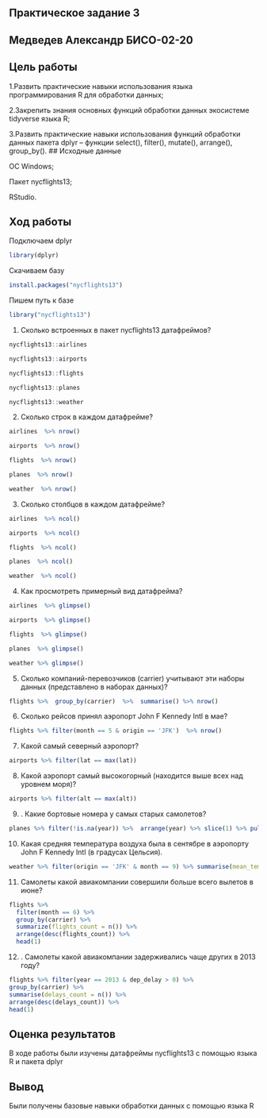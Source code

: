## Практическое задание 3

## Медведев Александр БИСО-02-20
##   Цель работы
1.Развить практические навыки использования языка программирования R для обработки данных;

2.Закрепить знания основных функций обработки данных экосистеме tidyverse языка R;

3.Развить практические навыки использования функций обработки данных пакета dplyr – функции select(), filter(), mutate(), arrange(), group_by().
## Исходные данные

ОС Windows;

Пакет nycflights13;

RStudio.

## Ход работы
Подключаем dplyr
```r
library(dplyr)
```
Скачиваем базу
```r
install.packages("nycflights13")
```
Пишем путь к базе

```r
library("nycflights13")
```

1. Сколько встроенных в пакет nycflights13 датафреймов?
```r
nycflights13::airlines
```

```r
nycflights13::airports
```

```r
nycflights13::flights
```

```r
nycflights13::planes
```

```r
nycflights13::weather
```


2. Сколько строк в каждом датафрейме?

```r
airlines  %>% nrow()
```

```r
airports  %>% nrow()
```

```r
flights  %>% nrow()
```

```r
planes  %>% nrow()
```

```r
weather  %>% nrow()
```


3. Сколько столбцов в каждом датафрейме?

```r
airlines  %>% ncol()
```

```r
airports  %>% ncol()
```

```r
flights  %>% ncol()
```

```r
planes  %>% ncol()
```

```r
weather  %>% ncol()
```


4. Как просмотреть примерный вид датафрейма?
```r
airlines  %>% glimpse()
```

```r
airports  %>% glimpse()
```

```r
flights  %>% glimpse()
```

```r
planes  %>% glimpse()
```

```r
weather %>% glimpse()
```

5. Сколько компаний-перевозчиков (carrier) учитывают эти наборы данных (представлено в наборах данных)?

```r
flights %>%  group_by(carrier)  %>%  summarise() %>% nrow()
```

6. Сколько рейсов принял аэропорт John F Kennedy Intl в мае?

```r
flights %>% filter(month == 5 & origin == 'JFK')  %>% nrow()
```

7. Какой самый северный аэропорт?

```r
airports %>% filter(lat == max(lat))
```

8. Какой аэропорт самый высокогорный (находится выше всех над уровнем моря)?
```r
airports %>% filter(alt == max(alt))
```

9. . Какие бортовые номера у самых старых самолетов?

```r
planes %>% filter(!is.na(year)) %>%  arrange(year) %>% slice(1) %>% pull(tailnum)
```

10. Какая средняя температура воздуха была в сентябре в аэропорту John F Kennedy Intl (в градусах Цельсия).

```r
weather %>% filter(origin == 'JFK' & month == 9) %>% summarise(mean_temp = mean(temp, na.rm = TRUE))
```

11. Самолеты какой авиакомпании совершили больше всего вылетов в июне?

```r
flights %>%
  filter(month == 6) %>%
  group_by(carrier) %>%
  summarize(flights_count = n()) %>%
  arrange(desc(flights_count)) %>%
  head(1)
```
12. . Самолеты какой авиакомпании задерживались чаще других в 2013 году?

```r
flights %>% filter(year == 2013 & dep_delay > 0) %>%
group_by(carrier) %>%
summarise(delays_count = n()) %>%
arrange(desc(delays_count)) %>%
head(1)
```

## Оценка результатов

В ходе работы были изучены датафреймы nycflights13 с помощью языка R и пакета dplyr

## Вывод

Были получены базовые навыки обработки данных с помощью языка R
